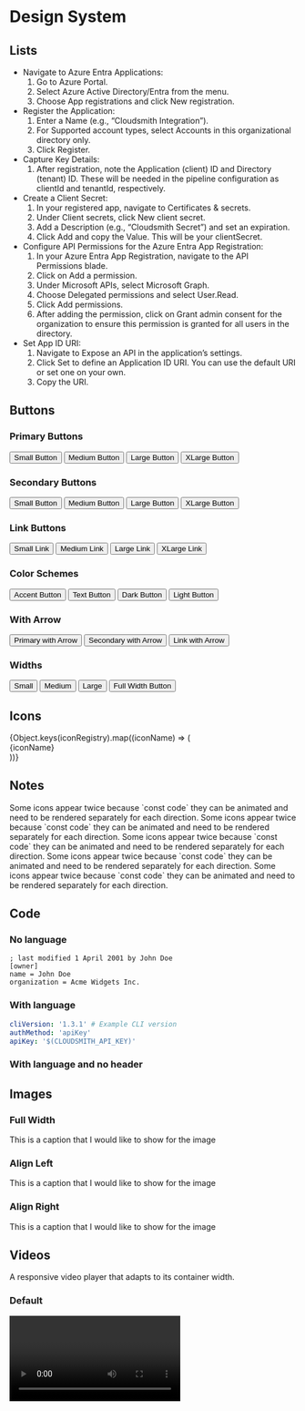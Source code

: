 

# Design System

## Lists

- Navigate to Azure Entra Applications:
  1. Go to Azure Portal.
  2. Select Azure Active Directory/Entra from the menu.
  3. Choose App registrations and click New registration.
- Register the Application:
  1. Enter a Name (e.g., “Cloudsmith Integration”).
  2. For Supported account types, select Accounts in this organizational directory only.
  3. Click Register.
- Capture Key Details:
  1. After registration, note the Application (client) ID and Directory (tenant) ID. These will be needed in the pipeline configuration as clientId and tenantId, respectively.
- Create a Client Secret:
  1. In your registered app, navigate to Certificates & secrets.
  2. Under Client secrets, click New client secret.
  3. Add a Description (e.g., “Cloudsmith Secret”) and set an expiration.
  4. Click Add and copy the Value. This will be your clientSecret.
- Configure API Permissions for the Azure Entra App Registration:
  1. In your Azure Entra App Registration, navigate to the API Permissions blade.
  2. Click on Add a permission.
  3. Under Microsoft APIs, select Microsoft Graph.
  4. Choose Delegated permissions and select User.Read.
  5. Click Add permissions.
  6. After adding the permission, click on Grant admin consent for the organization to ensure this permission is granted for all users in the directory.
- Set App ID URI:
  1. Navigate to Expose an API in the application’s settings.
  2. Click Set to define an Application ID URI. You can use the default URI or set one on your own.
  3. Copy the URI.

## Buttons

### Primary Buttons

<Flex gap="m" align="center">
  <Button href="/" size="small">
    Small Button
  </Button>
  <Button href="/">Medium Button</Button>
  <Button href="/" size="large">
    Large Button
  </Button>
  <Button href="/" size="xlarge">
    XLarge Button
  </Button>
</Flex>

### Secondary Buttons

<Flex gap="m" align="center">
  <Button href="/" variant="secondary" size="small">
    Small Button
  </Button>
  <Button href="/" variant="secondary">
    Medium Button
  </Button>
  <Button href="/" variant="secondary" size="large">
    Large Button
  </Button>
  <Button href="/" variant="secondary" size="xlarge">
    XLarge Button
  </Button>
</Flex>

### Link Buttons

<Flex gap="m" align="center">
  <Button href="/" variant="link" size="small">
    Small Link
  </Button>
  <Button href="/" variant="link">
    Medium Link
  </Button>
  <Button href="/" variant="link" size="large">
    Large Link
  </Button>
  <Button href="/" variant="link" size="xlarge">
    XLarge Link
  </Button>
</Flex>

### Color Schemes

<Flex gap="m" align="center">
  <Button href="/" colorScheme="accent">
    Accent Button
  </Button>
  <Button href="/" colorScheme="text">
    Text Button
  </Button>
  <Button href="/" colorScheme="dark">
    Dark Button
  </Button>
  <Button href="/" colorScheme="light">
    Light Button
  </Button>
</Flex>

### With Arrow

<Flex gap="m" align="center">
  <Button href="/" withArrow>
    Primary with Arrow
  </Button>
  <Button href="/" variant="secondary" withArrow>
    Secondary with Arrow
  </Button>
  <Button href="/" variant="link" withArrow>
    Link with Arrow
  </Button>
</Flex>

### Widths

<Flex gap="m" align="center">
  <Button href="/" width="small">
    Small
  </Button>
  <Button href="/" width="medium">
    Medium
  </Button>
  <Button href="/" width="large">
    Large
  </Button>
  <Button href="/" width="full">
    Full Width Button
  </Button>
</Flex>

## Icons

<div className={styles.iconGrid}>
  {Object.keys(iconRegistry).map((iconName) => (
    <div key={iconName} className={styles.iconWrapper}>
      <Icon name={iconName} as="svg" title={iconName} width={24} height={24} />
      <span className={styles.iconName}>{iconName}</span>
    </div>
  ))}
</div>

## Notes

<Note>
  Some icons appear twice because `const code` they can be animated and need to be rendered separately for
  each direction.
</Note>

<Note variant="tip">
  Some icons appear twice because `const code` they can be animated and need to be rendered separately for
  each direction.
</Note>

<Note variant="important">
  Some icons appear twice because `const code` they can be animated and need to be rendered separately for
  each direction.
</Note>

<Note variant="warning">
  Some icons appear twice because `const code` they can be animated and need to be rendered separately for
  each direction.
</Note>

<Note variant="caution">
  Some icons appear twice because `const code` they can be animated and need to be rendered separately for
  each direction.
</Note>

## Code

### No language

```
; last modified 1 April 2001 by John Doe
[owner]
name = John Doe
organization = Acme Widgets Inc.
```

### With language

```yaml
cliVersion: '1.3.1' # Example CLI version
authMethod: 'apiKey'
apiKey: '$(CLOUDSMITH_API_KEY)'
```

### With language and no header

<CodeBlock
  lang="yaml"
  header={false}
  code="cliVersion: '1.3.1' # Example CLI version authMethod: 'apiKey' apiKey: '$(CLOUDSMITH_API_KEY)'"
/>

## Images

### Full Width

<BlockImage src={horizontalImage} alt="Image alternative text">
  This is a caption that I would like to show for the image
</BlockImage>

### Align Left

<BlockImage align="left" src={verticalImage} alt="Image alternative text">
  This is a caption that I would like to show for the image
</BlockImage>

### Align Right

<BlockImage align="right" src={verticalImage} alt="Image alternative text">
  This is a caption that I would like to show for the image
</BlockImage>

## Videos

A responsive video player that adapts to its container width.

### Default

<Video wistiaId="r5d3j2nz4m" />

### Poster Image

<Video wistiaId="oifkgmxnkb" posterImage="https://i.vimeocdn.com/video/1666844499-1666844499_1280x720.jpg" />

### Resumable

<Video wistiaId="0x8do0ucl8" resumable />

## Cards

<Flex gap="l" align="stretch">
  <Card
    title="Getting Started Guide"
    description="This is a Card with a description and default size (m)"
    href="/"
    linkText="Go to guide"
    icon="utility/documentation"
  />
  <Card
    title="Setting Your Security Policies Guide"
    description="Dorem ipsum dolor sit amet, consectetur adipiscing elit. Nunc vulputate libero et velit interdum, ac aliquet odio mattis."
    href="/"
    linkText="Go to guide"
    icon="utility/guide"
  />
  <Card
    title="Integrating your preferred package format with Cloudsmith"
    description="Dorem ipsum dolor sit amet, consectetur adipiscing elit. Nunc vulputate libero et velit interdum, ac aliquet odio mattis."
    href="/"
    linkText="Go to documentation"
    icon="utility/guide"
  />
  <Card
    title="Integrating your preferred package format with Cloudsmith"
    description="Dorem ipsum dolor sit amet, consectetur adipiscing elit. Nunc vulputate libero et velit interdum, ac aliquet odio mattis."
    href="/"
    linkText="Go to documentation"
    icon="utility/guide"
  />
</Flex>

### Large

<Flex gap="l" align="stretch">
  <Card title="Dependencies" href="/" linkText="For Developers" icon="utility/documentation" size="l" />
  <Card title="Deployment" href="/" linkText="For Operations" icon="utility/guide" size="l" />
  <Card title="Distribution" href="/" linkText="For Vendors" icon="utility/api" size="l" />
</Flex>

### Thirds

<Flex gap="l" align="stretch">
  <Card
    title="Dependencies"
    href="/"
    linkText="For Developers"
    icon="utility/documentation"
    size="l"
    width="third"
  />
  <Card title="Deployment" href="/" linkText="For Operations" icon="utility/guide" size="l" width="third" />
  <Card title="Distribution" href="/" linkText="For Vendors" icon="utility/api" size="l" width="third" />
</Flex>

### Halves

<Flex gap="l" align="stretch">
  <Card
    title="Dependencies"
    href="/"
    linkText="For Developers"
    icon="utility/documentation"
    size="l"
    width="half"
  />
  <Card title="Deployment" href="/" linkText="For Operations" icon="utility/guide" size="l" width="half" />
</Flex>

### Full

<Flex gap="l" align="stretch">
  <Card
    title="This is a full width card"
    href="/"
    linkText="Go to documentation"
    icon="utility/documentation"
    size="l"
    width="full"
  />
</Flex>

## Navbar

<Navbar />
